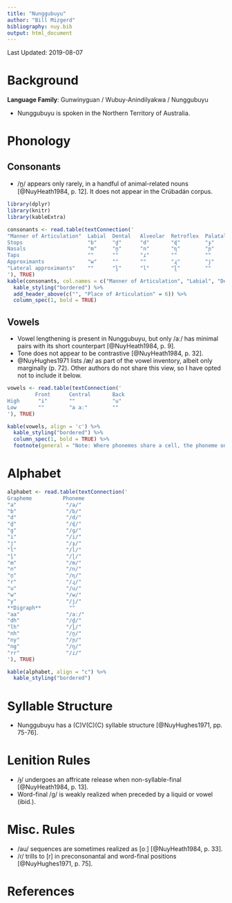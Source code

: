 ```yaml
---
title: "Nunggubuyu"
author: "Bill Mizgerd"
bibliography: nuy.bib
output: html_document
---
```


Last Updated: 2019-08-07

# Background

**Language Family**: Gunwinyguan / Wubuy-Anindilyakwa / Nunggubuyu

* Nunggubuyu is spoken in the Northern Territory of Australia.

# Phonology

## Consonants

* /n̪/ appears only rarely, in a handful of animal-related nouns [@NuyHeath1984, p. 12]. It does not appear in the Crúbadán corpus.

```r

library(dplyr)
library(knitr)
library(kableExtra)

consonants <- read.table(textConnection('
"Manner of Articulation"  Labial  Dental   Alveolar  Retroflex  Palatal   Velar
Stops                     "b"     "d̪"      "d"       "ɖ"        "ɟ"       "ɡ"
Nasals                    "m"     "n̪"      "n"       "ɳ"        "ɲ"       "ŋ"
Taps                      ""      ""       "ɾ"       ""         ""        ""
Approximants              "w"     ""       ""        "ɻ"        "j"       ""
"Lateral approximants"    ""      "l̪"      "l"       "ɭ"        ""        ""
'), TRUE)
kable(consonants, col.names = c("Manner of Articulation", "Labial", "Dental", "Alveolar", "Retroflex", "Palatal", "Velar"), align = 'c') %>%
  kable_styling("bordered") %>%
  add_header_above(c("", "Place of Articulation" = 6)) %>%
  column_spec(1, bold = TRUE)
```

## Vowels

* Vowel lengthening is present in Nunggubuyu, but only /aː/ has minimal pairs with its short counterpart [@NuyHeath1984, p. 9].
* Tone does not appear to be contrastive [@NuyHeath1984, p. 32].
* @NuyHughes1971 lists /æ/ as part of the vowel inventory, albeit only marginally (p. 72). Other authors do not share this view, so I have opted not to include it below.

```r

vowels <- read.table(textConnection('
         Front      Central       Back
High      "i"       ""            "u"
Low       ""        "a aː"        ""
'), TRUE)

kable(vowels, align = 'c') %>%
  kable_styling("bordered") %>%
  column_spec(1, bold = TRUE) %>%
  footnote(general = "Note: Where phonemes share a cell, the phoneme on the left is short and the one on the right is long.", general_title = "")
```    

# Alphabet

```r

alphabet <- read.table(textConnection('
Grapheme          Phoneme
"a"                "/a/"    
"b"                "/b/"  
"d"                "/d/"    
"ḏ"                "/ɖ/"  
"g"                "/ɡ/"  
"i"                "/i/"  
"j"                "/ɟ/"   
"l"                "/l/"    
"ḻ"                "/ɭ/"  
"m"                "/m/"  
"n"                "/n/"    
"ṉ"                "/ɳ/"   
"r"                "/ɻ/"  
"u"                "/u/"  
"w"                "/w/"
"y"                "/j/"  
**Digraph**         ""
"aa"               "/aː/"
"dh"               "/d̪/"
"lh"               "/l̪/"
"nh"               "/n̪/"
"ny"               "/ɲ/"  
"ng"               "/ŋ/"
"rr"               "/ɾ/"  
'), TRUE)

kable(alphabet, align = "c") %>%
  kable_styling("bordered")
```

# Syllable Structure

* Nunggubuyu has a (C)V(C)(C) syllable structure [@NuyHughes1971, pp. 75-76].

# Lenition Rules

* /ɟ/ undergoes an affricate release when non-syllable-final [@NuyHeath1984, p. 13].
* Word-final /ɡ/ is weakly realized when preceded by a liquid or vowel (ibid.).

# Misc. Rules

* /au/ sequences are sometimes realized as [oː] [@NuyHeath1984, p. 33].
* /ɾ/ trills to [r] in preconsonantal and word-final positions [@NuyHughes1971, p. 75].

# References
